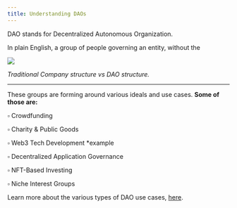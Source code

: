 ```yaml
---
title: Understanding DAOs
---
```


DAO stands for Decentralized Autonomous Organization.

In plain English, a group of people governing an entity, without the <Nutshell children="traditional hierarchical structure." glossaryEntry="content/glossary/CH3-traditional-hierarchical-structure.mdx" />

![](/assets/11.jpg)

*Traditional Company structure vs DAO structure.*

***

These groups are forming around various ideals and use cases. **Some of those are:**

▫ Crowdfunding

▫ Charity & Public Goods

▫ Web3 Tech Development \*example

▫ Decentralized Application Governance

▫ NFT-Based Investing

▫ Niche Interest Groups

Learn more about the various types of DAO use cases, [here](https://101blockchains.com/types-of-dao/).
